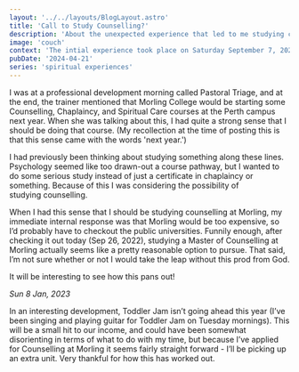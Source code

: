 ```yaml
---
layout: '../../layouts/BlogLayout.astro'
title: 'Call to Study Counselling?'
description: 'About the unexpected experience that led to me studying counselling.'
image: 'couch'
context: 'The intial experience took place on Saturday September 7, 2022, when I was still pastoring at Dianella. This post is a lightly edited version of two journal entries about the experience.'
pubDate: '2024-04-21'
series: 'spiritual experiences'
---
```


I was at a professional development morning called Pastoral Triage, and at the end, the trainer mentioned that Morling College would be starting some Counselling, Chaplaincy, and Spiritual Care courses at the Perth campus next year. When she was talking about this, I had quite a strong sense that I should be doing that course. (My recollection at the time of posting this is that this sense came with the words 'next&nbsp;year.')

I had previously been thinking about studying something along these lines. Psychology seemed like too drawn-out a course pathway, but I wanted to do some serious study instead of just a certificate in chaplaincy or something. Because of this I was considering the possibility of studying&nbsp;counselling.

When I had this sense that I should be studying counselling at Morling, my immediate internal response was that Morling would be too expensive, so I’d probably have to checkout the public universities. Funnily enough, after checking it out today (Sep 26, 2022), studying a Master of Counselling at Morling actually seems like a pretty reasonable option to pursue. That said, I’m not sure whether or not I would take the leap without this prod from&nbsp;God.

It will be interesting to see how this pans&nbsp;out!

_Sun 8 Jan, 2023_

In an interesting development, Toddler Jam isn’t going ahead this year (I’ve been singing and playing guitar for Toddler Jam on Tuesday mornings). This will be a small hit to our income, and could have been somewhat disorienting in terms of what to do with my time, but because I’ve applied for Counselling at Morling it seems fairly straight forward - I’ll be picking up an extra unit. Very thankful for how this has worked&nbsp;out.
